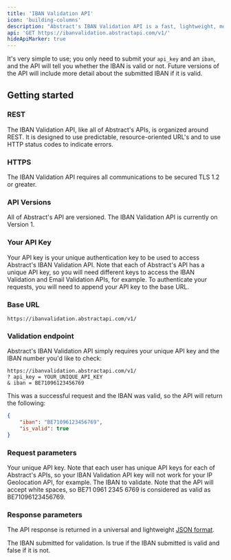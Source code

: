 ```yaml
---
title: 'IBAN Validation API'
icon: 'building-columns'
description: "Abstract's IBAN Validation API is a fast, lightweight, modern, and RESTful JSON API for determining the validity and other details of the International Bank Account Number (IBAN)."
api: 'GET https://ibanvalidation.abstractapi.com/v1/'
hideApiMarker: true
---
```


It's very simple to use; you only need to submit your `api_key` and an `iban`, and the API will tell you whether the IBAN is valid or not. Future versions of the API will include more detail about the submitted IBAN if it is valid.

## Getting started

### REST

The IBAN Validation API, like all of Abstract's APIs, is organized around REST. It is designed to use predictable, resource-oriented URL's and to use HTTP status codes to indicate errors.

### HTTPS

The IBAN Validation API requires all communications to be secured TLS 1.2 or greater.

### API Versions

All of Abstract's API are versioned. The IBAN Validation API is currently on Version 1.

### Your API Key

Your API key is your unique authentication key to be used to access Abstract's IBAN Validation API. Note that each of Abstract's API has a unique API key, so you will need different keys to access the IBAN Validation and Email Validation APIs, for example. To authenticate your requests, you will need to append your API key to the base URL.

### Base URL

```
https://ibanvalidation.abstractapi.com/v1/
```

### Validation endpoint

Abstract's IBAN Validation API simply requires your unique API key and the IBAN number you'd like to check:

```
https://ibanvalidation.abstractapi.com/v1/
? api_key = YOUR_UNIQUE_API_KEY
& iban = BE71096123456769
```

This was a successful request and the IBAN was valid, so the API will return the following:

<ResponseExample>

```json
{
    "iban": "BE71096123456769",
    "is_valid": true
}
```

</ResponseExample>

### Request parameters

<ParamField query="api_key" type="String" required>
  Your unique API key. Note that each user has unique API keys for each of Abstract's APIs, so your IBAN Validation API key will not work for your IP Geolocation API, for example.
</ParamField>

<ParamField query="iban" type="String" required>
  The IBAN to validate. Note that the API will accept white spaces, so BE71 0961 2345 6769 is considered as valid as BE71096123456769.
</ParamField>

### Response parameters

The API response is returned in a universal and lightweight [JSON format](https://www.json.org/json-en.html).

<ResponseField name="iban" type="String">
  The IBAN submitted for validation.
</ResponseField>

<ResponseField name="is_valid" type="Boolean">
  Is true if the IBAN submitted is valid and false if it is not.
</ResponseField>